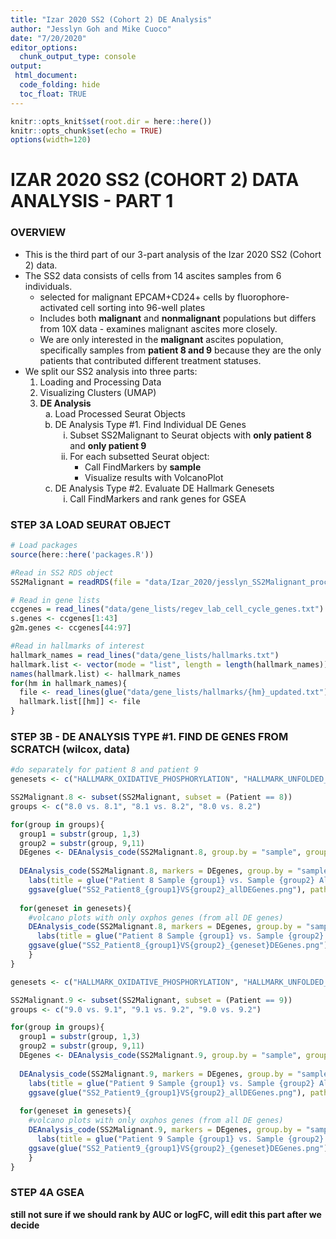 ```yaml
---
title: "Izar 2020 SS2 (Cohort 2) DE Analysis"
author: "Jesslyn Goh and Mike Cuoco"
date: "7/20/2020"
editor_options: 
  chunk_output_type: console
output:
 html_document:
  code_folding: hide
  toc_float: TRUE 
---
```


```r
knitr::opts_knit$set(root.dir = here::here())
knitr::opts_chunk$set(echo = TRUE)
options(width=120)
```

# IZAR 2020 SS2 (COHORT 2) DATA ANALYSIS - PART 1

### OVERVIEW
* This is the third part of our 3-part analysis of the Izar 2020 SS2 (Cohort 2) data. 
* The SS2 data consists of cells from 14 ascites samples from 6 individuals. 
    - selected for malignant EPCAM+CD24+ cells by fluorophore-activated cell sorting into 96-well plates
    - Includes both **malignant** and **nonmalignant** populations but differs from 10X data - examines malignant ascites more closely. 
    - We are only interested in the **malignant** ascites population, specifically samples from **patient 8 and 9** because they are the only patients that contributed different treatment statuses. 

* We split our SS2 analysis into three parts: 
    1. Loading and Processing Data
    2. Visualizing Clusters (UMAP)
    3. **DE Analysis**
        a. Load Processed Seurat Objects
        b. DE Analysis Type #1. Find Individual DE Genes
            i. Subset SS2Malignant to Seurat objects with **only patient 8** and **only patient 9**
            ii. For each subsetted Seurat object: 
                  - Call FindMarkers by **sample** 
                  - Visualize results with VolcanoPlot
        c. DE Analysis Type #2. Evaluate DE Hallmark Genesets 
            i. Call FindMarkers and rank genes for GSEA 

### STEP 3A LOAD SEURAT OBJECT

```r
# Load packages
source(here::here('packages.R'))

#Read in SS2 RDS object
SS2Malignant = readRDS(file = "data/Izar_2020/jesslyn_SS2Malignant_processed.RDS")

# Read in gene lists
ccgenes = read_lines("data/gene_lists/regev_lab_cell_cycle_genes.txt")
s.genes <- ccgenes[1:43]
g2m.genes <- ccgenes[44:97]

#Read in hallmarks of interest
hallmark_names = read_lines("data/gene_lists/hallmarks.txt")
hallmark.list <- vector(mode = "list", length = length(hallmark_names))
names(hallmark.list) <- hallmark_names
for(hm in hallmark_names){
  file <- read_lines(glue("data/gene_lists/hallmarks/{hm}_updated.txt"), skip = 1)
  hallmark.list[[hm]] <- file
}
```

### STEP 3B - DE ANALYSIS TYPE #1. FIND DE GENES FROM SCRATCH (wilcox, data)
```r
#do separately for patient 8 and patient 9
genesets <- c("HALLMARK_OXIDATIVE_PHOSPHORYLATION", "HALLMARK_UNFOLDED_PROTEIN_RESPONSE")

SS2Malignant.8 <- subset(SS2Malignant, subset = (Patient == 8))
groups <- c("8.0 vs. 8.1", "8.1 vs. 8.2", "8.0 vs. 8.2")

for(group in groups){
  group1 = substr(group, 1,3)
  group2 = substr(group, 9,11)
  DEgenes <- DEAnalysis_code(SS2Malignant.8, group.by = "sample", group.1 = group1, group.2 = group2)
  
  DEAnalysis_code(SS2Malignant.8, markers = DEgenes, group.by = "sample", group.1 = group1, group.2 = group2, graph = TRUE)+ 
    labs(title = glue("Patient 8 Sample {group1} vs. Sample {group2} All DE Genes"))
    ggsave(glue("SS2_Patient8_{group1}VS{group2}_allDEGenes.png"), path= "jesslyn_plots/SS2/DE/Volcano", width = 15)
    
  for(geneset in genesets){
    #volcano plots with only oxphos genes (from all DE genes)
    DEAnalysis_code(SS2Malignant.8, markers = DEgenes, group.by = "sample", group.1 = group1, group.2 = group2, geneset = hallmark.list[[geneset]]) + 
      labs(title = glue("Patient 8 Sample {group1} vs. Sample {group2} DE Genes for {geneset}"))
    ggsave(glue("SS2_Patient8_{group1}VS{group2}_{geneset}DEGenes.png"), path= "jesslyn_plots/SS2/DE/Volcano", width = 15)
    }
}
```

```r
genesets <- c("HALLMARK_OXIDATIVE_PHOSPHORYLATION", "HALLMARK_UNFOLDED_PROTEIN_RESPONSE")

SS2Malignant.9 <- subset(SS2Malignant, subset = (Patient == 9))
groups <- c("9.0 vs. 9.1", "9.1 vs. 9.2", "9.0 vs. 9.2")

for(group in groups){
  group1 = substr(group, 1,3)
  group2 = substr(group, 9,11)
  DEgenes <- DEAnalysis_code(SS2Malignant.9, group.by = "sample", group.1 = group1, group.2 = group2)
  
  DEAnalysis_code(SS2Malignant.9, markers = DEgenes, group.by = "sample", group.1 = group1, group.2 = group2, graph = TRUE)+ 
    labs(title = glue("Patient 9 Sample {group1} vs. Sample {group2} All DE Genes"))
    ggsave(glue("SS2_Patient9_{group1}VS{group2}_allDEGenes.png"), path= "jesslyn_plots/SS2/DE/Volcano", width = 15)
    
  for(geneset in genesets){
    #volcano plots with only oxphos genes (from all DE genes)
    DEAnalysis_code(SS2Malignant.9, markers = DEgenes, group.by = "sample", group.1 = group1, group.2 = group2, geneset = hallmark.list[[geneset]]) + 
      labs(title = glue("Patient 9 Sample {group1} vs. Sample {group2} DE Genes for {geneset}"))
    ggsave(glue("SS2_Patient9_{group1}VS{group2}_{geneset}DEGenes.png"), path= "jesslyn_plots/SS2/DE/Volcano", width = 15)
    }
}
```

### STEP 4A GSEA
**still not sure if we should rank by AUC or logFC, will edit this part after we decide**
